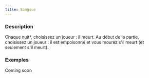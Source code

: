 ```yaml
---
title: Sangsue
---
```



<Role SANGSUE header />

### Description

Chaque nuit*, choisissez un joueur : il meurt. Au début de la partie, choisissez un joueur : il est empoisonné et vous mourez s'il meurt (et seulement s'il meurt).

### Exemples

Coming soon
